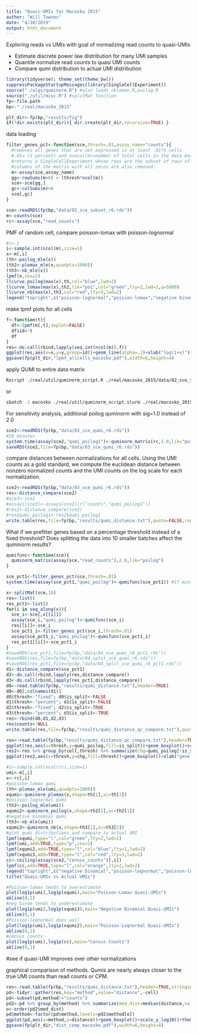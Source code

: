 ```yaml
---
title: "Quasi-UMIs for Macosko 2015"
author: "Will Townes"
date: "4/10/2019"
output: html_document
---
```


Exploring reads vs UMIs with goal of normalizing read counts to quasi-UMIs

* Estimate discrete power law distribution for many UMI samples
* Quantile normalize read counts to quasi UMI counts
* Compare qumi distribution to actual UMI distribution

```r
library(tidyverse); theme_set(theme_bw())
suppressPackageStartupMessages(library(SingleCellExperiment))
source("./algs/quminorm.R") #also loads nblomax.R,poilog.R
source("./util/misc.R") #splitMat function
fp<-file.path
bp<-"./real/macosko_2015"

plt_dir<-fp(bp,"results/fig")
if(!dir.exists(plt_dir)){ dir.create(plt_dir,recursive=TRUE) }
```

data loading

```r
filter_genes_pct<-function(sce,thresh=.01,assay_name="counts"){
  #removes all genes that are not expressed in at least .01*n cells
  #.01= (1 percent) and n=ncol(m)=number of total cells in the data matrix
  #returns a SingleCellExperiment whose rows are the subset of rows of m satisfying the criterion.
  #columns of the matrix with all zeros are also removed.
  m<-assay(sce,assay_name)
  gg<-rowSums(m>0) > (thresh*ncol(m))
  sce<-sce[gg,]
  gc<-colSums(m)>0
  sce[,gc]
}

sce<-readRDS(fp(bp,"data/02_sce_subset_r6.rds"))
m<-counts(sce)
rc<-assay(sce,"read_counts")
```

PMF of random cell, compare poisson-lomax with poisson-lognormal

```r
#i<-1
i<-sample.int(ncol(m),size=1)
x<-m[,i]
(th<-poilog_mle(x))
(th2<-plomax_mle(x,quadpts=1000))
(th3<-nb_mle(x))
lpmf(x,cex=2)
llcurve_poilog(max(x),th,col="blue",lwd=2)
llcurve_lomax(max(x),th2,lik="poi",col="green",lty=2,lwd=2,q=5000)
llcurve_nb(max(x),th3,col="red",lty=3,lwd=2)
legend("topright",c("poisson-lognormal","poisson-lomax","negative binomial"),col=c("blue","green","red"),lty=c(1,2,3),lwd=2)
```

make lpmf plots for all cells

```r
f<-function(t){
  df<-lpmf(m[,t],doplot=FALSE)
  df$id<-t
  df
}
res<-do.call(rbind,lapply(seq.int(ncol(m)),f))
ggplot(res,aes(x=x,y=y,group=id))+geom_line(alpha=.1)+xlab("log(1+x)")+ylab("log(density)")
ggsave(fp(plt_dir,"lpmf_allcells_macosko.pdf"),width=6,height=4)
```

apply QUMI to entire data matrix 

```bash
Rscript ./real/util/quminorm_script.R ./real/macosko_2015/data/02_sce_subset_r6.rds ./real/macosko_2015/data/03_sce_qumi_r6.rds
```
or 
```bash
sbatch -J macosko ./real/util/quminorm_script.slurm ./real/macosko_2015/data/02_sce_subset_r6.rds ./real/macosko_2015/data/03_sce_qumi_r6.rds
```

For sensitivity analysis, additional poilog quminorm with sig=1.0 instead of 2.0

```r
sce2<-readRDS(fp(bp,"data/03_sce_qumi_r6.rds"))
#20 minutes
system.time(assay(sce2,"qumi_poilog1")<-quminorm_matrix(rc,1.0,lik="poilog"))
saveRDS(sce2,file=fp(bp,"data/03_sce_qumi_r6.rds"))
```

compare distances between normalizations for all cells. Using the UMI counts as a gold standard, we compute the euclidean distance between nonzero normalized counts and the UMI counts on the log scale for each normalization.

```r
sce2<-readRDS(fp(bp,"data/03_sce_qumi_r6.rds"))
res<-distance_compare(sce2)
#sce3<-sce2
#assays(sce3)<-assays(sce2)[c("counts","qumi_poilog1")]
#res2<-distance_compare(sce3)
#res$qumi_poilog1<-res2$qumi_poilog1
write.table(res,file=fp(bp,"results/qumi_distance.txt"),quote=FALSE,row.names=FALSE)
```

What if we prefilter genes based on a percentage threshold instead of a fixed threshold? Does splitting the data into 10 smaller batches affect the quminorm results? 
```r
qumifunc<-function(sce){
  quminorm_matrix(assay(sce,"read_counts"),2.0,lik="poilog")
}

sce_pct1<-filter_genes_pct(sce,thresh=.01)
system.time(assay(sce_pct1,"qumi_poilog")<-qumifunc(sce_pct1)) #17 mins

x<-splitMat(sce,10)
res<-list()
res_pct1<-list()
for(i in seq_along(x)){
  sce_i<-sce[,x[[i]]]
  assay(sce_i,"qumi_poilog")<-qumifunc(sce_i)
  res[[i]]<-sce_i
  sce_pct1_i<-filter_genes_pct(sce_i,thresh=.01)
  assay(sce_pct1_i,"qumi_poilog")<-qumifunc(sce_pct1_i)
  res_pct1[[i]]<-sce_pct1_i
}
#saveRDS(sce_pct1,file=fp(bp,"data/04_sce_qumi_r6_pct1.rds"))
#saveRDS(res,file=fp(bp,"data/04_split_sce_qumi_r6.rds"))
#saveRDS(res_pct1,file=fp(bp,"data/04_split_sce_qumi_r6_pct1.rds"))
d1<-distance_compare(sce_pct1)
d2<-do.call(rbind,lapply(res,distance_compare))
d3<-do.call(rbind,lapply(res_pct1,distance_compare))
d0<-read.table(fp(bp,"results/qumi_distance.txt"),header=TRUE)
d0<-d0[,colnames(d1)]
d0$thresh<-"fixed"; d0$is_split<-FALSE
d1$thresh<-"percent"; d1$is_split<-FALSE
d2$thresh<-"fixed"; d2$is_split<-TRUE
d3$thresh<-"percent"; d3$is_split<-TRUE
res<-rbind(d0,d1,d2,d3)
res$counts<-NULL
write.table(res,file=fp(bp,"results/qumi_distance_qc_compare.txt"),quote=FALSE,row.names=FALSE)
```
```r
res<-read.table(fp(bp,"results/qumi_distance_qc_compare.txt"),header=TRUE,stringsAsFactors=FALSE)
ggplot(res,aes(x=thresh,y=qumi_poilog,fill=is_split))+geom_boxplot()+scale_y_log10()+ylab("distance from UMI")+xlab("gene filtering method")
res2<-res %>% group_by(cell,thresh) %>% summarize(chg=qumi_poilog[!is_split]-qumi_poilog[is_split])
ggplot(res2,aes(x=thresh,y=chg,fill=thresh))+geom_boxplot()+xlab("gene filtering method")+ylab("change in dist from UMI merged vs split")
```

```r
#i<-sample.int(ncol(rc),size=1)
umi<-m[,i]
x<-rc[,i]
#poisson-lomax qumi
(th<-plomax_mle(umi,quadpts=1000))
xqumi<-quminorm_plomax(x,shape=th[1],sc=th[2])
#poisson-lognormal qumi
(th2<-poilog_mle(umi))
xqumi2<-quminorm_poilog(x,shape=th2[2],sc=th2[1])
#negative binomial qumi
(th3<-nb_mle(umi))
xqumi3<-quminorm_nb(x,shape=th3[1],sc=th3[2])
#plot qumi distributions and compare to actual UMI
lpmf(xqumi,type="l",col="green",lty=2,lwd=2)
lpmf(umi,add=TRUE,type="p",cex=2)
lpmf(xqumi2,add=TRUE,type="l",col="blue",lty=1,lwd=2)
lpmf(xqumi3,add=TRUE,type="l",col="red",lty=3,lwd=2)
cc<-ceiling(assay(sce2,"census_counts")[,i])
lpmf(cc,add=TRUE,type="l",col="orange",lty=2,lwd=2)
legend("topright",c("negative binomial","poisson-lognormal","poisson-lomax","census counts"),lty=c(3,1,2,2),col=c("red","blue","green","orange"),lwd=2)
title("Quasi-UMIs vs Actual UMIs")
```

```r
#Poisson-lomax tends to overestimate
plot(log1p(umi),log1p(xqumi),main="Poisson-Lomax Quasi-UMIs")
abline(0,1)
#neg binom tends to underestimate
plot(log1p(umi),log1p(xqumi3),main="Negative Binomial Quasi-UMIs")
abline(0,1)
#Poisson-lognormal does well
plot(log1p(umi),log1p(xqumi2),main="Poisson-Lognormal Quasi-UMIs")
abline(0,1)
#census counts
plot(log1p(umi),log1p(cc),main="Census Counts")
abline(0,1)
```

#see if quasi-UMI improves over other normalizations

graphical comparison of methods. Qumis are nearly always closer to the true UMI counts than read counts or CPM.

```r
res<-read.table(fp(bp,"results/qumi_distance.txt"),header=TRUE,stringsAsFactors=FALSE)
pd<-tidyr::gather(res,key="method",value="distance",-cell)
pd<-subset(pd,method!="counts")
pd2<-pd %>% group_by(method) %>% summarize(med_dist=median(distance,na.rm=TRUE))
o<-order(pd2$med_dist)
pd$method<-factor(pd$method,levels=pd2$method[o])
ggplot(pd,aes(x=method,y=distance))+geom_boxplot()+scale_y_log10()+theme(axis.text.x = element_text(angle = 15, hjust=1))+ylab("distance from UMI counts")
ggsave(fp(plt_dir,"dist_comp_macosko.pdf"),width=6,height=4)
```
